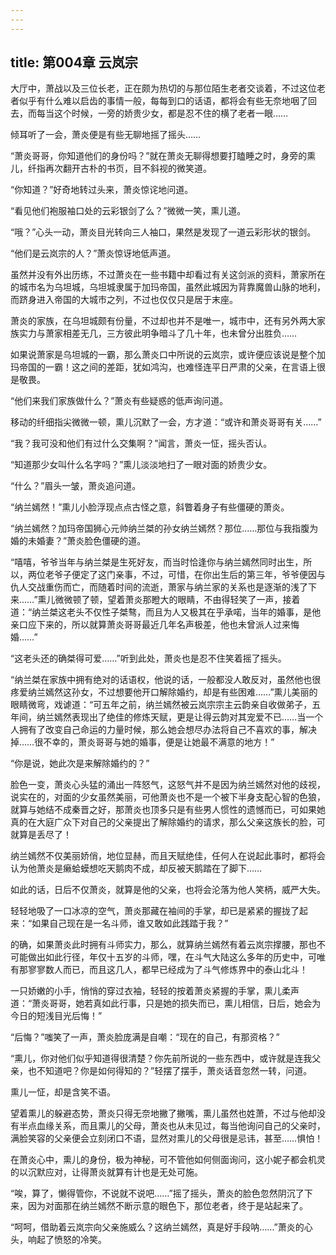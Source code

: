 ```yaml
---
---
---
```

title: 第004章 云岚宗
---



大厅中，萧战以及三位长老，正在颇为热切的与那位陌生老者交谈着，不过这位老者似乎有什么难以启齿的事情一般，每每到口的话语，都将会有些无奈地咽了回去，而每当这个时候，一旁的娇贵少女，都是忍不住的横了老者一眼……

倾耳听了一会，萧炎便是有些无聊地摇了摇头……

“萧炎哥哥，你知道他们的身份吗？”就在萧炎无聊得想要打瞌睡之时，身旁的熏儿，纤指再次翻开古朴的书页，目不斜视的微笑道。

“你知道？”好奇地转过头来，萧炎惊诧地问道。

“看见他们袍服袖口处的云彩银剑了么？”微微一笑，熏儿道。

“哦？”心头一动，萧炎目光转向三人袖口，果然是发现了一道云彩形状的银剑。

“他们是云岚宗的人？”萧炎惊讶地低声道。

虽然并没有外出历练，不过萧炎在一些书籍中却看过有关这剑派的资料，萧家所在的城市名为乌坦城，乌坦城隶属于加玛帝国，虽然此城因为背靠魔兽山脉的地利，而跻身进入帝国的大城市之列，不过也仅仅只是居于末座。

萧炎的家族，在乌坦城颇有份量，不过却也并不是唯一，城市中，还有另外两大家族实力与萧家相差无几，三方彼此明争暗斗了几十年，也未曾分出胜负……

如果说萧家是乌坦城的一霸，那么萧炎口中所说的云岚宗，或许便应该说是整个加玛帝国的一霸！这之间的差距，犹如鸿沟，也难怪连平日严肃的父亲，在言语上很是敬畏。

“他们来我们家族做什么？”萧炎有些疑惑的低声询问道。

移动的纤细指尖微微一顿，熏儿沉默了一会，方才道：“或许和萧炎哥哥有关……”

“我？我可没和他们有过什么交集啊？”闻言，萧炎一怔，摇头否认。

“知道那少女叫什么名字吗？”熏儿淡淡地扫了一眼对面的娇贵少女。

“什么？”眉头一皱，萧炎追问道。

“纳兰嫣然！”熏儿小脸浮现点点古怪之意，斜瞥着身子有些僵硬的萧炎。

“纳兰嫣然？加玛帝国狮心元帅纳兰桀的孙女纳兰嫣然？那位……那位与我指腹为婚的未婚妻？”萧炎脸色僵硬的道。

“嘻嘻，爷爷当年与纳兰桀是生死好友，而当时恰逢你与纳兰嫣然同时出生，所以，两位老爷子便定了这门亲事，不过，可惜，在你出生后的第三年，爷爷便因与仇人交战重伤而亡，而随着时间的流逝，萧家与纳兰家的关系也是逐渐的浅了下来……”熏儿微微顿了顿，望着萧炎那瞪大的眼睛，不由得轻笑了一声，接着道：“纳兰桀这老头不仅性子桀骜，而且为人又极其在乎承喏，当年的婚事，是他亲口应下来的，所以就算萧炎哥哥最近几年名声极差，他也未曾派人过来悔婚……”

“这老头还的确桀得可爱……”听到此处，萧炎也是忍不住笑着摇了摇头。

“纳兰桀在家族中拥有绝对的话语权，他说的话，一般都没人敢反对，虽然他也很疼爱纳兰嫣然这孙女，不过想要他开口解除婚约，却是有些困难……”熏儿美丽的眼睛微弯，戏谑道：“可五年之前，纳兰嫣然被云岚宗宗主云韵亲自收做弟子，五年间，纳兰嫣然表现出了绝佳的修炼天赋，更是让得云韵对其宠爱不已……当一个人拥有了改变自己命运的力量时候，那么她会想尽办法将自己不喜欢的事，解决掉……很不幸的，萧炎哥哥与她的婚事，便是让她最不满意的地方！”

“你是说，她此次是来解除婚约的？”

脸色一变，萧炎心头猛的涌出一阵怒气，这怒气并不是因为纳兰嫣然对他的歧视，说实在的，对面的少女虽然美丽，可他萧炎也不是一个被下半身支配心智的色狼，就算与她结不成秦晋之好，那萧炎也顶多只是有些男人惯性的遗憾而已，可如果她真的在大庭广众下对自己的父亲提出了解除婚约的请求，那么父亲这族长的脸，可就算是丢尽了！

纳兰嫣然不仅美丽娇俏，地位显赫，而且天赋绝佳，任何人在说起此事时，都将会认为他萧炎是癞蛤蟆想吃天鹅肉不成，却反被天鹅踏在了脚下……

如此的话，日后不仅萧炎，就算是他的父亲，也将会沦落为他人笑柄，威严大失。

轻轻地吸了一口冰凉的空气，萧炎那藏在袖间的手掌，却已是紧紧的握拢了起来：“如果自己现在是一名斗师，谁又敢如此践踏于我？”

的确，如果萧炎此时拥有斗师实力，那么，就算纳兰嫣然有着云岚宗撑腰，那也不可能做出如此行径，年仅十五岁的斗师，嘿，在斗气大陆这么多年的历史中，可唯有那寥寥数人而已，而且这几人，都早已经成为了斗气修炼界中的泰山北斗！

一只娇嫩的小手，悄悄的穿过衣袖，轻轻的按着萧炎紧握的手掌，熏儿柔声道：“萧炎哥哥，她若真如此行事，只是她的损失而已，熏儿相信，日后，她会为今日的短浅目光后悔！”

“后悔？”嗤笑了一声，萧炎脸庞满是自嘲：“现在的自己，有那资格？”

“熏儿，你对他们似乎知道得很清楚？你先前所说的一些东西中，或许就是连我父亲，也不知道吧？你是如何得知的？”轻摆了摆手，萧炎话音忽然一转，问道。

熏儿一怔，却是含笑不语。

望着熏儿的躲避态势，萧炎只得无奈地撇了撇嘴，熏儿虽然也姓萧，不过与他却没有半点血缘关系，而且熏儿的父母，萧炎也从未见过，每当他询问自己的父亲时，满脸笑容的父亲便会立刻闭口不语，显然对熏儿的父母很是忌讳，甚至……惧怕！

在萧炎心中，熏儿的身份，极为神秘，可不管他如何侧面询问，这小妮子都会机灵的以沉默应对，让得萧炎就算有计也是无处可施。

“唉，算了，懒得管你，不说就不说吧……”摇了摇头，萧炎的脸色忽然阴沉了下来，因为对面那在纳兰嫣然不断示意的眼色下，那位老者，终于是站起来了。

“呵呵，借助着云岚宗向父亲施威么？这纳兰嫣然，真是好手段呐……”萧炎的心头，响起了愤怒的冷笑。